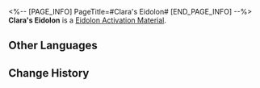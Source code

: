 <%-- [PAGE_INFO]
PageTitle=#Clara's Eidolon#
[END_PAGE_INFO] --%>
{{Item Infobox
|id          = 11107
|image       = Item Clara's Eidolon.png
|type        = Eidolon Activation Material
|invCategory = 
|rarity      = 5
|effect      = Material for raising Clara's Eidolon Level.
|description = 
}}
'''Clara's Eidolon''' is a [[Eidolon Activation Material]].

==Other Languages==
{{Other Languages
|en   = Clara's Eidolon
|zhs  = 【克拉拉】的星魂
|zht  = 【克拉拉】的星魂
|ja   = 「クラーラ」の星魂
|ko   = [클라라]의 성혼
|es   = Eidolon de Clara
|fr   = Eidolon de Clara
|ru   = Эйдолон Клары
|th   = Eidolon ของ Clara
|vi   = Tinh Hồn Clara
|de   = Claras Eidolon
|id   = Clara's Eidolon
|pt   = Eidolon de Clara
}}

==Change History==
{{Change History|1.0}}